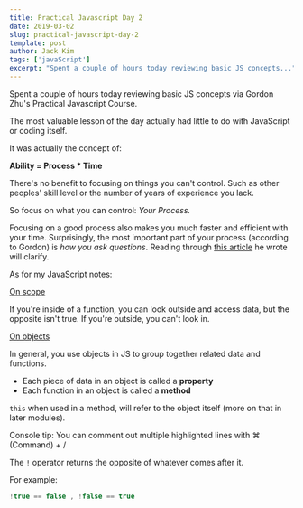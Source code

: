 ```yaml
---
title: Practical Javascript Day 2
date: 2019-03-02
slug: practical-javascript-day-2
template: post
author: Jack Kim
tags: ['javaScript']
excerpt: "Spent a couple of hours today reviewing basic JS concepts..."
---
```


<MDXWrapper>

Spent a couple of hours today reviewing basic JS concepts via Gordon Zhu's Practical Javascript Course.

The most valuable lesson of the day actually had little to do with JavaScript or coding itself.

It was actually the concept of:

**Ability = Process * Time**

There's no benefit to focusing on things you can't control. Such as other peoples' skill level or the number of years of experience you lack.

So focus on what you can control: *Your Process.*

Focusing on a good process also makes you much faster and efficient with your time. Surprisingly, the most important part of your process (according to Gordon) is _how you ask questions_. Reading through [this article](https://medium.com/@gordon_zhu/how-to-be-great-at-asking-questions-e37be04d0603) he wrote will clarify.

As for my JavaScript notes:

<u>On scope</u>  

If you're inside of a function, you can look outside and access data, but the opposite isn't true. If you're outside, you can't look in.

<u>On objects</u>  

In general, you use objects in JS to group together related data and functions.  
- Each piece of data in an object is called a **property**  
- Each function in an object is called a **method**

`this` when used in a method, will refer to the object itself (more on that in later modules).

Console tip: You can comment out multiple highlighted lines with ⌘ (Command) + /

The `!` operator returns the opposite of whatever comes after it. 

For example:
```javascript
!true == false , !false == true 
```

</MDXWrapper>
